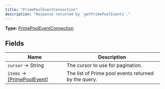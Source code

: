 ```yaml
---
title: "PrimePoolEventConnection"
description: "Response returned by `getPrimePoolEvents`."
---
```


**Type:** [PrimePoolEventConnection](/api-reference/types/primepooleventconnection)

## Fields

| Name | Description |
|------|-------------|
| `cursor` → String | The cursor to use for pagination. |
| `items` → [[PrimePoolEvent]](/api-reference/types/primepoolevent) | The list of Prime pool events returned by the query. |

